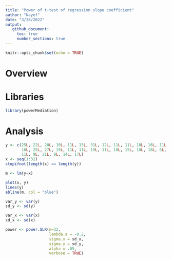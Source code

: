 ```yaml
---
title: "Power of t-test of regression slope coefficient"
author: "Nayef"
date: "3/28/2022"
output: 
   github_document: 
     toc: true
     number_sections: true
---
```


```r
knitr::opts_chunk$set(echo = TRUE)
```

# Overview 



# Libraries 
```r
library(powerMediation)

```


# Analysis 

```r
y <- c(25L, 22L, 20L, 10L, 11L, 15L, 31L, 12L, 11L, 11L, 18L, 16L, 11L, 
       16L, 25L, 27L, 19L, 11L, 11L, 19L, 11L, 10L, 15L, 10L, 18L, 6L, 
       11L, 9L, 21L, 9L, 14L, 17L)
x <- seq(1:32)
stopifnot(length(x) == length(y))

m <- lm(y~x)

plot(x, y)
lines(y)
abline(m, col = "blue")

```


```r
var_y <- var(y)
sd_y <- sd(y)

var_x <- var(x)
sd_x <- sd(x)

power <- power.SLR(n=32, 
                   lambda.a = -0.2, 
                   sigma.x = sd_x, 
                   sigma.y = sd_y, 
                   alpha = .05, 
                   verbose = TRUE)
```

